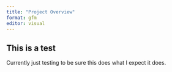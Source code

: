```yaml
---
title: "Project Overview"
format: gfm
editor: visual
---
```


## This is a test

Currently just testing to be sure this does what I expect it does.
